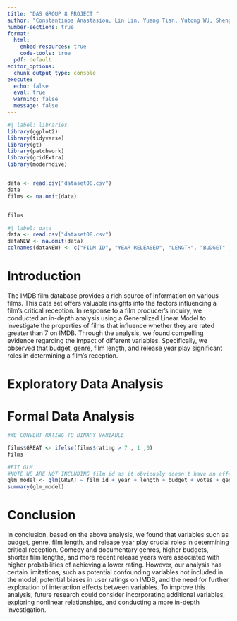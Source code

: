 ---
title: "DAS GROUP 8 PROJECT "
author: "Constantinos Anastasiou, Lin Lin, Yuang Tian, Yutong WU, Shengyuan Xia"
number-sections: true
format: 
  html:
    embed-resources: true
    code-tools: true
  pdf: default
editor_options: 
  chunk_output_type: console
execute:
  echo: false
  eval: true
  warning: false
  message: false
---

```{r}
#| label: libraries
library(ggplot2)
library(tidyverse)
library(gt)
library(patchwork)
library(gridExtra)
library(moderndive)


data <- read.csv("dataset08.csv")
data
films <- na.omit(data)


films
```

```{r}
#| label: data
data <- read.csv("dataset08.csv")
dataNEW <- na.omit(data)
colnames(dataNEW) <- c("FILM ID", "YEAR RELEASED", "LENGTH", "BUDGET" , "VOTES" ,"GENRE" , "RATING") 

```

# Introduction {#sec-Intro}
The IMDB film database provides a rich source of information on various films. This data set offers valuable insights into the factors influencing a film's critical reception. In response to a film producer's inquiry, we conducted an in-depth analysis using a Generalized Linear Model to investigate the properties of films that influence whether they are rated greater than 7 on IMDB. Through the analysis, we found compelling evidence regarding the impact of different variables. Specifically, we observed that budget, genre, film length, and release year play significant roles in determining a film's reception.

# Exploratory Data Analysis {#sec-EDA}

# Formal Data Analysis {#sec-FDA}

```{r}

#WE CONVERT RATING TO BINARY VARIABLE

films$GREAT <- ifelse(films$rating > 7 , 1 ,0)
films

#FIT GLM
#NOTE WE ARE NOT INCLUDING film id as it obviously doesn't have an effect on the film's rating
glm_model <- glm(GREAT ~ film_id + year + length + budget + votes + genre , data = films , family = binomial)
summary(glm_model)
```

# Conclusion
In conclusion, based on the above analysis, we found that variables such as budget, genre, film length, and release year play crucial roles in determining critical reception. Comedy and documentary genres, higher budgets, shorter film lengths, and more recent release years were associated with higher probabilities of achieving a lower rating. However, our analysis has certain limitations, such as potential confounding variables not included in the model, potential biases in user ratings on IMDB, and the need for further exploration of interaction effects between variables. To improve this analysis, future research could consider incorporating additional variables, exploring nonlinear relationships, and conducting a more in-depth investigation.
